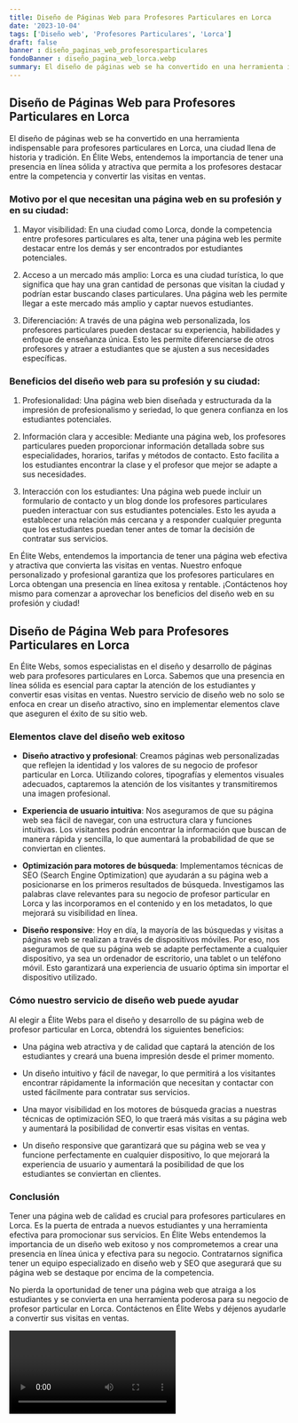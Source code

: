 ```yaml
---
title: Diseño de Páginas Web para Profesores Particulares en Lorca
date: '2023-10-04'
tags: ['Diseño web', 'Profesores Particulares', 'Lorca']
draft: false
banner : diseño_paginas_web_profesoresparticulares
fondoBanner : diseño_pagina_web_lorca.webp
summary: El diseño de páginas web se ha convertido en una herramienta indispensable para profesores particulares en Lorca, una ciudad llena de historia y tradición. En Élite Webs, entendemos la importancia de tener una presencia en línea sólida y atractiva que permita a los profesores destacar entre la competencia y convertir las visitas en ventas.
---
```


## Diseño de Páginas Web para Profesores Particulares en Lorca

El diseño de páginas web se ha convertido en una herramienta indispensable para profesores particulares en Lorca, una ciudad llena de historia y tradición. En Élite Webs, entendemos la importancia de tener una presencia en línea sólida y atractiva que permita a los profesores destacar entre la competencia y convertir las visitas en ventas.

### Motivo por el que necesitan una página web en su profesión y en su ciudad:

1. Mayor visibilidad: En una ciudad como Lorca, donde la competencia entre profesores particulares es alta, tener una página web les permite destacar entre los demás y ser encontrados por estudiantes potenciales.

2. Acceso a un mercado más amplio: Lorca es una ciudad turística, lo que significa que hay una gran cantidad de personas que visitan la ciudad y podrían estar buscando clases particulares. Una página web les permite llegar a este mercado más amplio y captar nuevos estudiantes.

3. Diferenciación: A través de una página web personalizada, los profesores particulares pueden destacar su experiencia, habilidades y enfoque de enseñanza única. Esto les permite diferenciarse de otros profesores y atraer a estudiantes que se ajusten a sus necesidades específicas.

### Beneficios del diseño web para su profesión y su ciudad:

1. Profesionalidad: Una página web bien diseñada y estructurada da la impresión de profesionalismo y seriedad, lo que genera confianza en los estudiantes potenciales.

2. Información clara y accesible: Mediante una página web, los profesores particulares pueden proporcionar información detallada sobre sus especialidades, horarios, tarifas y métodos de contacto. Esto facilita a los estudiantes encontrar la clase y el profesor que mejor se adapte a sus necesidades.

3. Interacción con los estudiantes: Una página web puede incluir un formulario de contacto y un blog donde los profesores particulares pueden interactuar con sus estudiantes potenciales. Esto les ayuda a establecer una relación más cercana y a responder cualquier pregunta que los estudiantes puedan tener antes de tomar la decisión de contratar sus servicios.

En Élite Webs, entendemos la importancia de tener una página web efectiva y atractiva que convierta las visitas en ventas. Nuestro enfoque personalizado y profesional garantiza que los profesores particulares en Lorca obtengan una presencia en línea exitosa y rentable. ¡Contáctenos hoy mismo para comenzar a aprovechar los beneficios del diseño web en su profesión y ciudad!

<GifSeo />

<Cta />

## Diseño de Página Web para Profesores Particulares en Lorca

En Élite Webs, somos especialistas en el diseño y desarrollo de páginas web para profesores particulares en Lorca. Sabemos que una presencia en línea sólida es esencial para captar la atención de los estudiantes y convertir esas visitas en ventas. Nuestro servicio de diseño web no solo se enfoca en crear un diseño atractivo, sino en implementar elementos clave que aseguren el éxito de su sitio web.

### Elementos clave del diseño web exitoso

- **Diseño atractivo y profesional**: Creamos páginas web personalizadas que reflejen la identidad y los valores de su negocio de profesor particular en Lorca. Utilizando colores, tipografías y elementos visuales adecuados, captaremos la atención de los visitantes y transmitiremos una imagen profesional.

- **Experiencia de usuario intuitiva**: Nos aseguramos de que su página web sea fácil de navegar, con una estructura clara y funciones intuitivas. Los visitantes podrán encontrar la información que buscan de manera rápida y sencilla, lo que aumentará la probabilidad de que se conviertan en clientes.

- **Optimización para motores de búsqueda**: Implementamos técnicas de SEO (Search Engine Optimization) que ayudarán a su página web a posicionarse en los primeros resultados de búsqueda. Investigamos las palabras clave relevantes para su negocio de profesor particular en Lorca y las incorporamos en el contenido y en los metadatos, lo que mejorará su visibilidad en línea.

- **Diseño responsive**: Hoy en día, la mayoría de las búsquedas y visitas a páginas web se realizan a través de dispositivos móviles. Por eso, nos aseguramos de que su página web se adapte perfectamente a cualquier dispositivo, ya sea un ordenador de escritorio, una tablet o un teléfono móvil. Esto garantizará una experiencia de usuario óptima sin importar el dispositivo utilizado.

### Cómo nuestro servicio de diseño web puede ayudar

Al elegir a Élite Webs para el diseño y desarrollo de su página web de profesor particular en Lorca, obtendrá los siguientes beneficios:

- Una página web atractiva y de calidad que captará la atención de los estudiantes y creará una buena impresión desde el primer momento.

- Un diseño intuitivo y fácil de navegar, lo que permitirá a los visitantes encontrar rápidamente la información que necesitan y contactar con usted fácilmente para contratar sus servicios.

- Una mayor visibilidad en los motores de búsqueda gracias a nuestras técnicas de optimización SEO, lo que traerá más visitas a su página web y aumentará la posibilidad de convertir esas visitas en ventas.

- Un diseño responsive que garantizará que su página web se vea y funcione perfectamente en cualquier dispositivo, lo que mejorará la experiencia de usuario y aumentará la posibilidad de que los estudiantes se conviertan en clientes.

### Conclusión

Tener una página web de calidad es crucial para profesores particulares en Lorca. Es la puerta de entrada a nuevos estudiantes y una herramienta efectiva para promocionar sus servicios. En Élite Webs entendemos la importancia de un diseño web exitoso y nos comprometemos a crear una presencia en línea única y efectiva para su negocio. Contratarnos significa tener un equipo especializado en diseño web y SEO que asegurará que su página web se destaque por encima de la competencia.

No pierda la oportunidad de tener una página web que atraiga a los estudiantes y se convierta en una herramienta poderosa para su negocio de profesor particular en Lorca. Contáctenos en Élite Webs y déjenos ayudarle a convertir sus visitas en ventas.

<Video />

<CtaBot job='Profesores Particulares' city='Lorca'/>

<Gmaps query='Lorca+españa+maps' />